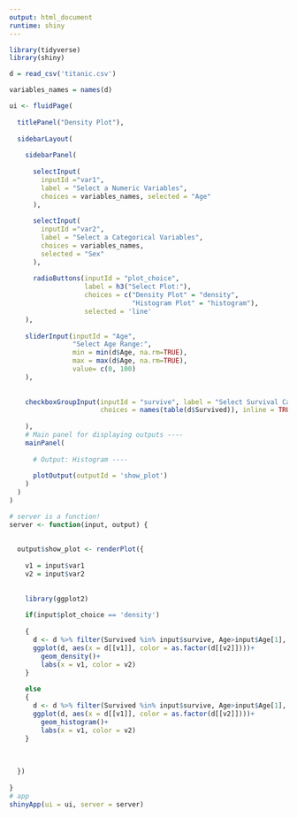 ```yaml
---
output: html_document
runtime: shiny
---
```

```r
library(tidyverse)
library(shiny)

d = read_csv('titanic.csv')

variables_names = names(d)

ui <- fluidPage(
  
  titlePanel("Density Plot"),
  
  sidebarLayout(
    
    sidebarPanel(
      
      selectInput(
        inputId ="var1",
        label = "Select a Numeric Variables",
        choices = variables_names, selected = "Age"
      ),
      
      selectInput(
        inputId ="var2",
        label = "Select a Categorical Variables",
        choices = variables_names,
        selected = "Sex"
      ),
      
      radioButtons(inputId = "plot_choice", 
                   label = h3("Select Plot:"),
                   choices = c("Density Plot" = "density",
                               "Histogram Plot" = "histogram"),
                   selected = 'line'
    ), 
    
    sliderInput(inputId = "Age",
                "Select Age Range:",
                min = min(d$Age, na.rm=TRUE),
                max = max(d$Age, na.rm=TRUE),
                value= c(0, 100)
    ),
    
    
    checkboxGroupInput(inputId = "survive", label = "Select Survival Category",
                       choices = names(table(d$Survived)), inline = TRUE),
    
    ),
    # Main panel for displaying outputs ----
    mainPanel(
      
      # Output: Histogram ----
      
      plotOutput(outputId = 'show_plot')
    )
  )
)

# server is a function! 
server <- function(input, output) {
  
  
  output$show_plot <- renderPlot({
    
    v1 = input$var1
    v2 = input$var2
    
    
    library(ggplot2)
    
    if(input$plot_choice == 'density')
      
    {
      d <- d %>% filter(Survived %in% input$survive, Age>input$Age[1], Age<input$Age[2])
      ggplot(d, aes(x = d[[v1]], color = as.factor(d[[v2]])))+
        geom_density()+
        labs(x = v1, color = v2)
    }
    
    else
    {
      d <- d %>% filter(Survived %in% input$survive, Age>input$Age[1], Age<input$Age[2])
      ggplot(d, aes(x = d[[v1]], color = as.factor(d[[v2]])))+
        geom_histogram()+
        labs(x = v1, color = v2)
    }
    
    
    
  })
  
}
# app
shinyApp(ui = ui, server = server)
```

